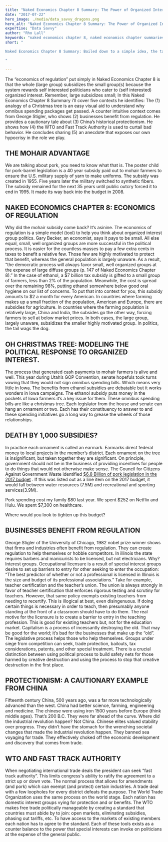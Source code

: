 ```yaml
---
title: "Naked Economics Chapter 8 Summary: The Power of Organized Interest"
date: "2017-07-22"
hero_image: ./media/data_savvy_dragons.png
hero_alt: "Naked Economics Chapter 8 Summary: The Power of Organized Interest"
expertise: "Data Savvy"
author: "Rho Lall"
keywords: "naked economics chapter 8, naked economics chapter summaries, naked economics undressing the dismal science chapter summaries, naked economics undressing the dismal science sparknotes, naked economics cliff notes"
short: "

Naked Economics Chapter 8 Summary: Boiled down to a simple idea, the tail effectively wags the dog.

"

---
```


The “economics of regulation” put simply in Naked Economics Chapter 8 is that the whole (large group) subsidizes the small group(s) because the system rewards self interested politicians who cater to (self interested) organized interest. Remember, large subsidizes small; In this Naked Economics Chapter 8 Summary i'll cover five contexts he identifies: The (1) analogy of a Christmas tree is an easy visual aid to understand why omnibus spending packages get passed. A counter intuitive context comes from George Stigler, who shows (2) businesses benefit from regulation. He provides a cautionary tale about (3) China’s historical protectionism. He shows how (4) the WTO and Fast Track Authority is used to curtail bad behavior. He concludes sharing (5) an anecdote that exposes our own hypocrisy in the role we play.

## THE MOHAIR ADVANTAGE

We are talking about pork, you need to know what that is. The poster child for pork-barrel legislation is a 40 year subsidy paid out to mohair farmers to ensure the U.S. military supply of yarn to make uniforms. The subsidy was created in 1955. Five years later the military switched to synthetic fibers. The subsidy remained for the next 35 years until public outcry forced it to end in 1995. It made its way back into the budget in 2008.


## NAKED ECONOMICS CHAPTER 8: ​ECONOMICS OF REGULATION

Why did the mohair subsidy come back? It’s asinine. The economics of regulation is a simple model (tool) to help you think about organized interest group politics. Gary Becker, an economist, says it pays to be small. All else equal, small, well organized groups are more successful in the political process. It is easier for the countless masses to pay a few extra cents in taxes to benefit a relative few. Those few are highly motivated to protect that benefit, whereas the general population is largely unaware. As a result, “the democratic process will always favor small, well organized groups at the expense of large diffuse groups (p. 147 of Naked Economics Chapter 8).” In the case of ethanol, a $7 billion tax subsidy is gifted to a small group of farmers, less than 2% of the population. Meanwhile, the cost is spread over the remaining 98%, putting ethanol somewhere below good oral hygiene on our list of concerns. To put that into context for you, this subsidy amounts to $2 a month for every American.
In countries where farming makes up a small fraction of the population, American and Europe, there are subsidies for agriculture. In countries where the farming population is relatively large, China and India, the subsides go the other way, forcing farmers to sell at below market prices. In both cases, the large group, largely unaware, subsidizes the smaller highly motivated group. In politics, the tail wags the dog.

## OH CHRISTMAS TREE: MODELING THE POLITICAL RESPONSE TO ORGANIZED INTEREST.

The process that generated cash payments to mohair farmers is alive and well. This year during Utah’s GOP Convention, senate hopefuls took turns vowing that they would not sign omnibus spending bills. Which means very little in Iowa. The benefits from ethanol subsidies are debatable but it works wonders in Iowa campaigns. The ethanol subsidy puts money in the pockets of Iowa farmers it’s a key issue for them. These omnibus spending bills are like a christmas tree. Each legislator from the house and senate can hang an ornament or two. Each has their constituency to answer to and these spending initiatives go a long way to grease the wheels of those relationships.


## DEATH BY 1,000 SUBSIDIES?

In practice each ornament is called an earmark. Earmarks direct federal money to local projects in the member’s district. 
Each ornament on the tree is insignificant, but taken together they are significant. 
On principle, government should not be in the business of providing incentives for people to do things that would not otherwise make sense. 
The Council for Citizens Against Government Waste identified [$6.8 Billion of pork legislation in the 2017 budget](https://www.washingtonpost.com/news/post-politics/wp/2017/07/19/pork-barrel-spending-on-the-rise-in-congress-watchdog-group-says/?noredirect=on)
. If this was listed out as a line item on the 2017 budget, it would fall between water resources (7.5M) and recreational and sporting services(3.9M). 
 
Pork spending cost my family $80 last year.  We spent $252 on Netflix and Hulu. We spent $7,300 on healthcare.

Where would you look to tighten up this budget?

## BUSINESSES BENEFIT FROM REGULATION

George Stigler of the University of Chicago, 1982 nobel prize winner shows that firms and industries often benefit from regulation. They can create regulation to help themselves or hobble competitors. In illinois the state requires barbers and manicurists to be licensed, but not electricians. Why? Interest groups.
Occupational licensure is a result of special interest groups desire to set up barriers to entry for other seeking to enter the occupation: “The best predictor of whether or not a professional is licensed in Illinois is the size and budget of its professional associations.” Take for example, teacher certification and the teacher’s union. The union is always strongly in favor of teacher certification that enforces rigorous testing and scrutiny for teachers. However, that same policy exempts existing teachers from needing to recertify. This is illogical at best, even disingenuous. If doing certain things is necessary in order to teach, then presumably anyone standing at the front of a classroom should have to do them. The real motive for the licensure is to create a barrier to entry in the teaching profession.  This is good for existing teachers but, not for the education market.
Capitalism is a process of incessantly destroying the old. That may be good for the world; it’s bad for the businesses that make up the “old”. The legislative process helps those who help themselves. Groups under siege from competition can seek, trade protection, bailouts, tax considerations, patents, and other special treatment. There is a crucial distinction between using political process to build safety nets for those harmed by creative destruction and using the process to stop that creative destruction in the first place.

## PROTECTIONISM: A CAUTIONARY EXAMPLE FROM CHINA

Fifteenth century China, 500 years ago, was a far more technologically advanced than the west. China had better science, farming, engineering and medicine. The chinese were using iron 1500 years before Europe (think middle ages). That’s 200 B.C. They were far ahead of the curve.
Where did the industrial revolution happen? Not China. Chinese elites valued stability over progress. They didn’t have the stomach for the wrenching societal changes that made the industrial revolution happen. They banned sea voyaging for trade. They effectively choked off the economic development and discovery that comes from trade.
​
## WTO AND FAST TRACK AUTHORITY

When negotiating international trade deals the president can seek “fast track authority”. This limits congress's ability to ratify the agreement to a strict up or down vote.  The normal process that allows for amendments (and pork) which can exempt (and protect) certain industries. A trade deal with a few loopholes for every district defeats the purpose. The World Trade Organization uses the same process on the world stage. Each nation has domestic interest groups vying for protection and or benefits. The WTO makes free trade politically manageable by creating a standard that countries must abide by to join: open markets, eliminating subsidies, phasing out tariffs, etc. To have access to the markets of existing members each nation has to agree to the standard. Each of these tools exists as a counter balance to the power that special interests can invoke on politicians at the expense of the general public.
